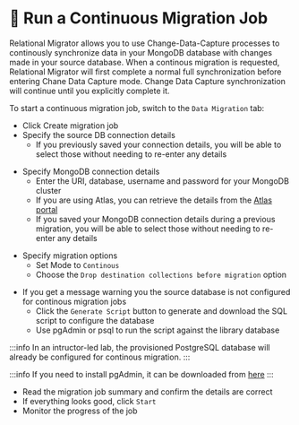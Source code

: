 
# 👐 Run a Continuous Migration Job

Relational Migrator allows you to use Change-Data-Capture processes to continously synchronize data in your MongoDB database with changes made in your source database.
When a continous migration is requested, Relational Migrator will first complete a normal full synchronization before entering Chane Data Capture mode.
Change Data Capture synchronization will continue until you explicitly complete it. 

To start a continuous migration job, switch to the `Data Migration` tab:

<Screenshot url="http://127.0.0.1:8278" src="img/210-image-006.png" alt="Screenshot of the connect modal" />

- Click Create migration job
- Specify the source DB connection details
  - If you previously saved your connection details, you will be able to select those without needing to re-enter any details 

<Screenshot url="http://127.0.0.1:8278" src="img/210-image-007.png" alt="Screenshot of the connect modal" />

- Specify MongoDB connection details
  - Enter the URI, database, username and password for your MongoDB cluster
  - If you are using Atlas, you can retrieve the details from the [Atlas portal](https://cloud.mongodb.com)
  - If you saved your MongoDB connection details during a previous migration, you will be able to select those without needing to re-enter any details 

<Screenshot url="http://127.0.0.1:8278" src="img/210-image-008.png" alt="Screenshot of the connect modal" />

- Specify migration options
  - Set Mode to `Continous` 
  - Choose the `Drop destination collections before migration` option

<Screenshot url="http://127.0.0.1:8278" src="img/210-image-009.png" alt="Screenshot of the connect modal" />

- If you get a message warning you the source database is not configured for continous migration jobs
  - Click the `Generate Script` button to generate and download the SQL script to configure the database
  - Use pgAdmin or psql to run the script against the library database

<Screenshot url="http://127.0.0.1:8278" src="img/210-image-010.png" alt="Screenshot of the connect modal" />

:::info
In an intructor-led lab, the provisioned PostgreSQL database will already be configured for continous migration.
:::

:::info
If you need to install pgAdmin, it can be downloaded from [here](https://www.pgadmin.org/download/)
:::

- Read the migration job summary and confirm the details are correct
- If everything looks good, click `Start`
- Monitor the progress of the job

<Screenshot url="http://127.0.0.1:8278" src="img/210-image-011.png" alt="Screenshot of the connect modal" />